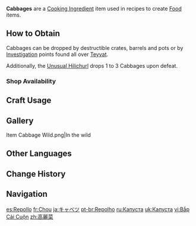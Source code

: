 {{Item Infobox
|id           = 100018
|image        = Item Cabbage.png
|type         = Cooking Ingredients
|invCategory  = Materials
|description  = A layered, leafy vegetable. Said to have originally been an ornamental plant, it certainly looks great in the pot.
|source1      = [[Investigation]]
|source2      = {{Sold By|Cabbage}}
|source3      = Dropped by [[Unusual Hilichurl]]
}}
'''Cabbages''' are a [[Cooking Ingredient]] item used in recipes to create [[Food]] items.

==How to Obtain==
Cabbages can be dropped by destructible crates, barrels and pots or by [[Investigation]] points found all over [[Teyvat]].

Additionally, the [[Unusual Hilichurl]] drops 1 to 3 Cabbages upon defeat.

===Shop Availability===
{{Shop Availability}}

==Craft Usage==
{{Craft Usage}}

==Gallery==
<gallery>
Item Cabbage Wild.png|In the wild
</gallery>

==Other Languages==
{{Other Languages
|en      = Cabbage
|zhs     = 卷心菜
|zhs_rm  = Juǎnxīncài
|zht     = 高麗菜
|zht_rm  = Gāolícài
|ja      = キャベツ
|ja_rm   = Kyabetsu
|ko      = {{tt|양|洋}}배추
|ko_rm   = Yang-baechu
|es      = Repollo
|fr      = Chou
|ru      = Капуста
|th      = Cabbage
|vi      = Bắp Cải Cuộn
|de      = Weißkohl
|id      = Cabbage
|pt      = Repolho
|tr      = Lahana
|it      = Cavolo
}}

==Change History==
{{Change History|1.0}}

==Navigation==
{{Material Navbox|type=Crafting Materials}}

[[es:Repollo]]
[[fr:Chou]]
[[ja:キャベツ]]
[[pt-br:Repolho]]
[[ru:Капуста]]
[[uk:Капуста]]
[[vi:Bắp Cải Cuộn]]
[[zh:高麗菜]]